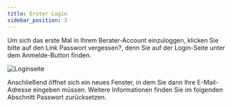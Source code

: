 ```yaml
---
title: Erster Login
sidebar_position: 3
---
```



Um sich das erste Mal in Ihrem Berater-Account einzuloggen, klicken Sie bitte auf den Link <UIElement>Passwort vergessen?</UIElement>, denn Sie auf der Login-Seite unter dem Anmelde-Button finden.

![Loginseite](../../../static/img/images-onlineberatung/02_Ersteinrichtung/03_1_Screenshot.png)

Anschließend öffnet sich ein neues Fenster, in dem Sie dann Ihre E-Mail-Adresse eingeben müssen. Weitere Informationen finden Sie im folgenden Abschnitt <UIElement>Passwort zurücksetzen</UIElement>.
